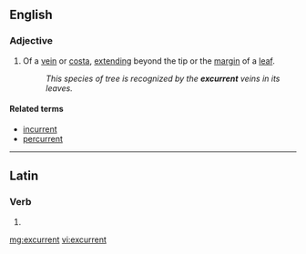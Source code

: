 ==English==

===Adjective===
{{en-adj|-}}

# {{context|botany|lang=en}} Of a [[vein]] or [[costa]], [[extend]]ing beyond the tip or the [[margin]] of a [[leaf]].
#: ''This species of tree is recognized by the '''excurrent''' veins in its leaves.''

====Related terms====
* [[incurrent]]
* [[percurrent]]

----

==Latin==

===Verb===
{{la-verb-form|excurrent}}

# {{inflection of|excurrō||3|p|fut|act|ind|lang=la}}

[[mg:excurrent]]
[[vi:excurrent]]